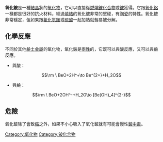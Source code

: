 {{Chembox
|   ImageFile = Beryllium-oxide-3D-balls.png
|   ImageFile2 = BeO sample.jpg
|   Name = 氧化铍
|   OtherNames =
| Section1 = {{Chembox Identifiers
| CASNo = 1304-56-9
| CASNo_Ref = {{cascite|correct|CAS}}
|  PubChem  =  14775
|  ChemSpiderID  =  14092
|  ChemSpiderID_Ref  = {{chemspidercite|correct|chemspider}}|  EINECS  =  215-133-1
|  UNNumber  =  1566
|  MeSHName  =  beryllium+oxide
|  ChEBI  =  62842
|  ChEBI_Ref  = {{ebicite|changed|EBI}}|  RTECS  =  DS4025000
|  Beilstein  =  3902801
|  SMILES  =  [Be]=[O]
|  SMILES1  =  [Be-]#[O+]
|  StdInChI  =  1S/Be.O
|  StdInChI_Ref  = {{stdinchicite|correct|chemspider}}|  InChI  =  1/Be.O/rBeO/c1-2
|  StdInChIKey  =  LTPBRCUWZOMYOC-UHFFFAOYSA-N
|  StdInChIKey_Ref  = {{stdinchicite|correct|chemspider}}|  InChIKey  =  LTPBRCUWZOMYOC-SRAGPBHZAE
}}
| Section2 = {{Chembox Properties
|   Formula = BeO
|   MolarMass = 25.01
|   Appearance = 白色固体
|   Density = 3.0 g/cm³
|   SolubilityOther = 不可溶
|   Solvent = 水
|   MeltingPt = 2530 °C
|   BoilingPt = 3900 °C
  }}<!--
{{Chembox/DeltaHf298|−609}}
{{Chembox/S298|13.8}}

 -->
| Section7 = {{Chembox Hazards
|   wxxfh={{wxxfh|T+}}
|   NFPA-H = 4
|   NFPA-F = 0
|   NFPA-R = 0
|   RPhrases = {{R49}}-{{R25}}-{{R26}}-{{R36/37/38}}-{{R43}}-{{R48/23}}
|   SPhrases = {{S53}}-{{S45}}
|   FlashPt = 不可燃
  }}
| Section8 = {{Chembox Related
|   OtherAnions = [[碲化铍|碲化铍]]
|   OtherCations = [[氧化镁|氧化镁]]<br />[[氧化钙|氧化钙]]
  }}
}}
'''氧化鈹'''是一種[[結晶|結晶]]狀的[[氧化物|氧化物]]，它可以直接從[[燃燒|燃燒]][[鈹化合物|鈹化合物]]或[[鈹|鈹]]獲得。它跟[[氧化鋁|氧化鋁]]一樣都是很好的抗火材料，經過[[燒結|燒結]]的氧化鈹非常的堅硬，有[[陶瓷|陶瓷]]的特性。氧化铍非常穩定，但如果跟[[氟化氫銨|氟化氫銨]]或[[硫酸|硫酸]]一起加熱就輕易被分解。

==化學反應==
不同於其他[[鹼土金屬|鹼土金屬]]的氧化物，氧化鈹是[[兩性_(化學)|兩性]]的，它既可以與酸反應，又可以與鹼反應。
*與酸：
:<math>\rm \ BeO+2H^+\to Be^{2+}+H_2O</math>
*與鹼：
:<math>\rm \ BeO+2OH^-+H_2O\to [Be(OH)_4]^{2-}</math>

==危險==
氧化鈹除了會致[[癌|癌]]之外，如果不小心吸入了氧化鈹就有可能會慢性[[鈹中毒|鈹中毒]]。

[[Category:氧化物|Category:氧化物]]
[[Category:铍化合物|Category:铍化合物]]

{{氧化物}}
{{Inorganic-compound-stub}}